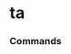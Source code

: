# ta




### Commands
<ul className="grid grid-cols-1 md:grid-cols-2 lg:grid-cols-3 xl:grid-cols-4 gap-4 -ml-6">
<ReferenceCard
    title="Ad"
    description="Calculate AD technical indicator"
    url="/sdk/reference/ta/ad"
    command
/>
<ReferenceCard
    title="Adosc"
    description="Calculate AD oscillator technical indicator"
    url="/sdk/reference/ta/adosc"
    command
/>
<ReferenceCard
    title="Adx"
    description="ADX technical indicator"
    url="/sdk/reference/ta/adx"
    command
/>
<ReferenceCard
    title="Aroon"
    description="Aroon technical indicator"
    url="/sdk/reference/ta/aroon"
    command
/>
<ReferenceCard
    title="Atr"
    description="Average True Range"
    url="/sdk/reference/ta/atr"
    command
/>
<ReferenceCard
    title="Bbands"
    description="Calculate Bollinger Bands"
    url="/sdk/reference/ta/bbands"
    command
/>
<ReferenceCard
    title="Cci"
    description="Commodity channel index"
    url="/sdk/reference/ta/cci"
    command
/>
<ReferenceCard
    title="Cg"
    description="Center of gravity"
    url="/sdk/reference/ta/cg"
    command
/>
<ReferenceCard
    title="Clenow"
    description="Gets the Clenow Volatility Adjusted Momentum. this is defined as the regression coefficient on log prices"
    url="/sdk/reference/ta/clenow"
    command
/>
<ReferenceCard
    title="Cones"
    description="Returns a DataFrame of realized volatility quantiles."
    url="/sdk/reference/ta/cones"
    command
/>
<ReferenceCard
    title="Demark"
    description="Get the integer value for demark sequential indicator"
    url="/sdk/reference/ta/demark"
    command
/>
<ReferenceCard
    title="Donchian"
    description="Calculate Donchian Channels"
    url="/sdk/reference/ta/donchian"
    command
/>
<ReferenceCard
    title="Ema"
    description="Gets exponential moving average (EMA) for stock"
    url="/sdk/reference/ta/ema"
    command
/>
<ReferenceCard
    title="Fib"
    description="Calculate Fibonacci levels"
    url="/sdk/reference/ta/fib"
    command
/>
<ReferenceCard
    title="Fisher"
    description="Fisher Transform"
    url="/sdk/reference/ta/fisher"
    command
/>
<ReferenceCard
    title="Hma"
    description="Gets hull moving average (HMA) for stock"
    url="/sdk/reference/ta/hma"
    command
/>
<ReferenceCard
    title="Kc"
    description="Keltner Channels"
    url="/sdk/reference/ta/kc"
    command
/>
<ReferenceCard
    title="Ma"
    description="Plots MA technical indicator"
    url="/sdk/reference/ta/ma"
    command
/>
<ReferenceCard
    title="Macd"
    description="Moving average convergence divergence"
    url="/sdk/reference/ta/macd"
    command
/>
<ReferenceCard
    title="Obv"
    description="On Balance Volume"
    url="/sdk/reference/ta/obv"
    command
/>
<ReferenceCard
    title="Rsi"
    description="Relative strength index"
    url="/sdk/reference/ta/rsi"
    command
/>
<ReferenceCard
    title="Rvol Garman Klass"
    description="Garman-Klass volatility extends Parkinson volatility by taking into account the opening and closing price."
    url="/sdk/reference/ta/rvol_garman_klass"
    command
/>
<ReferenceCard
    title="Rvol Hodges Tompkins"
    description="Hodges-Tompkins volatility is a bias correction for estimation using an overlapping data sample."
    url="/sdk/reference/ta/rvol_hodges_tompkins"
    command
/>
<ReferenceCard
    title="Rvol Parkinson"
    description="Parkinson volatility uses the high and low price of the day rather than just close to close prices."
    url="/sdk/reference/ta/rvol_parkinson"
    command
/>
<ReferenceCard
    title="Rvol Rogers Satchell"
    description="Rogers-Satchell is an estimator for measuring the volatility with an average return not equal to zero."
    url="/sdk/reference/ta/rvol_rogers_satchell"
    command
/>
<ReferenceCard
    title="Rvol Std"
    description="Standard deviation measures how widely returns are dispersed from the average return."
    url="/sdk/reference/ta/rvol_std"
    command
/>
<ReferenceCard
    title="Rvol Yang Zhang"
    description="Yang-Zhang volatility is the combination of the overnight (close-to-open volatility)."
    url="/sdk/reference/ta/rvol_yang_zhang"
    command
/>
<ReferenceCard
    title="Sma"
    description="Gets simple moving average (SMA) for stock"
    url="/sdk/reference/ta/sma"
    command
/>
<ReferenceCard
    title="Standard Deviation"
    description="Standard deviation measures how widely returns are dispersed from the average return."
    url="/sdk/reference/ta/standard_deviation"
    command
/>
<ReferenceCard
    title="Stoch"
    description="Stochastic oscillator"
    url="/sdk/reference/ta/stoch"
    command
/>
<ReferenceCard
    title="Vwap"
    description="Gets volume weighted average price (VWAP)"
    url="/sdk/reference/ta/vwap"
    command
/>
<ReferenceCard
    title="Wma"
    description="Gets weighted moving average (WMA) for stock"
    url="/sdk/reference/ta/wma"
    command
/>
<ReferenceCard
    title="Zlma"
    description="Gets zero-lagged exponential moving average (ZLEMA) for stock"
    url="/sdk/reference/ta/zlma"
    command
/>
</ul>
